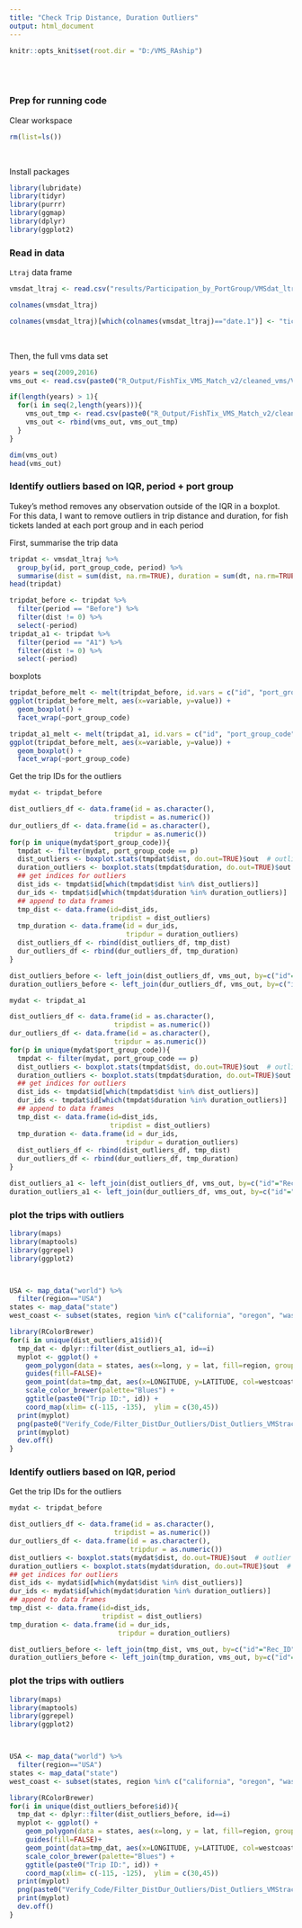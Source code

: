 ```yaml
---
title: "Check Trip Distance, Duration Outliers"
output: html_document
---
```




```r
knitr::opts_knit$set(root.dir = "D:/VMS_RAship") 
```
<br>
<br>

### Prep for running code
Clear workspace
```r
rm(list=ls())
```
<br>

Install packages
```r
library(lubridate)
library(tidyr)
library(purrr)
library(ggmap)
library(dplyr)
library(ggplot2)
```


### Read in data

`Ltraj` data frame
```r
vmsdat_ltraj <- read.csv("results/Participation_by_PortGroup/VMSdat_ltraj_2009-16_CA_targetDCRB_inseason_SeasonWeek_all_perTrip.csv")
```
```r
colnames(vmsdat_ltraj)
```
```r
colnames(vmsdat_ltraj)[which(colnames(vmsdat_ltraj)=="date.1")] <- "ticket.date"
```
<br>




Then, the full vms data set
```r
years = seq(2009,2016)
vms_out <- read.csv(paste0("R_Output/FishTix_VMS_Match_v2/cleaned_vms/VMS_Outputs_wTARGET_10d_lookback_",years[1],"_cleaned.csv"))

if(length(years) > 1){
  for(i in seq(2,length(years))){
    vms_out_tmp <- read.csv(paste0("R_Output/FishTix_VMS_Match_v2/cleaned_vms/VMS_Outputs_wTARGET_10d_lookback_",years[i],"_cleaned.csv"))
    vms_out <- rbind(vms_out, vms_out_tmp)
  }
}
```
```r
dim(vms_out)
head(vms_out)
```




### Identify outliers based on IQR, period + port group



Tukey's method removes any observation outside of the IQR in a boxplot. 
For this data, I want to remove outliers in trip distance and duration, for fish tickets landed at each port group and in each period


First, summarise the trip data
```r
tripdat <- vmsdat_ltraj %>%
  group_by(id, port_group_code, period) %>%
  summarise(dist = sum(dist, na.rm=TRUE), duration = sum(dt, na.rm=TRUE)/3600)
head(tripdat)
```

```r
tripdat_before <- tripdat %>%
  filter(period == "Before") %>%
  filter(dist != 0) %>%
  select(-period)
tripdat_a1 <- tripdat %>%
  filter(period == "A1") %>%
  filter(dist != 0) %>%
  select(-period)
```

boxplots
```r
tripdat_before_melt <- melt(tripdat_before, id.vars = c("id", "port_group_code"), measure.vars = c("dist", "duration"))
ggplot(tripdat_before_melt, aes(x=variable, y=value)) +
  geom_boxplot() +
  facet_wrap(~port_group_code)
```
```r
tripdat_a1_melt <- melt(tripdat_a1, id.vars = c("id", "port_group_code"), measure.vars = c("dist", "duration"))
ggplot(tripdat_before_melt, aes(x=variable, y=value)) +
  geom_boxplot() +
  facet_wrap(~port_group_code)
```



Get the trip IDs for the outliers
```r
mydat <- tripdat_before

dist_outliers_df <- data.frame(id = as.character(),
                          tripdist = as.numeric())
dur_outliers_df <- data.frame(id = as.character(),
                          tripdur = as.numeric())
for(p in unique(mydat$port_group_code)){
  tmpdat <- filter(mydat, port_group_code == p)
  dist_outliers <- boxplot.stats(tmpdat$dist, do.out=TRUE)$out  # outlier values.
  duration_outliers <- boxplot.stats(tmpdat$duration, do.out=TRUE)$out  # outlier values.
  ## get indices for outliers
  dist_ids <- tmpdat$id[which(tmpdat$dist %in% dist_outliers)]
  dur_ids <- tmpdat$id[which(tmpdat$duration %in% duration_outliers)]
  ## append to data frames
  tmp_dist <- data.frame(id=dist_ids,
                         tripdist = dist_outliers)
  tmp_duration <- data.frame(id = dur_ids,
                             tripdur = duration_outliers)
  dist_outliers_df <- rbind(dist_outliers_df, tmp_dist)
  dur_outliers_df <- rbind(dur_outliers_df, tmp_duration)
}

dist_outliers_before <- left_join(dist_outliers_df, vms_out, by=c("id"="Rec_ID"))
duration_outliers_before <- left_join(dur_outliers_df, vms_out, by=c("id"="Rec_ID"))
```

```r
mydat <- tripdat_a1

dist_outliers_df <- data.frame(id = as.character(),
                          tripdist = as.numeric())
dur_outliers_df <- data.frame(id = as.character(),
                          tripdur = as.numeric())
for(p in unique(mydat$port_group_code)){
  tmpdat <- filter(mydat, port_group_code == p)
  dist_outliers <- boxplot.stats(tmpdat$dist, do.out=TRUE)$out  # outlier values.
  duration_outliers <- boxplot.stats(tmpdat$duration, do.out=TRUE)$out  # outlier values.
  ## get indices for outliers
  dist_ids <- tmpdat$id[which(tmpdat$dist %in% dist_outliers)]
  dur_ids <- tmpdat$id[which(tmpdat$duration %in% duration_outliers)]
  ## append to data frames
  tmp_dist <- data.frame(id=dist_ids,
                         tripdist = dist_outliers)
  tmp_duration <- data.frame(id = dur_ids,
                             tripdur = duration_outliers)
  dist_outliers_df <- rbind(dist_outliers_df, tmp_dist)
  dur_outliers_df <- rbind(dur_outliers_df, tmp_duration)
}

dist_outliers_a1 <- left_join(dist_outliers_df, vms_out, by=c("id"="Rec_ID"))
duration_outliers_a1 <- left_join(dur_outliers_df, vms_out, by=c("id"="Rec_ID"))
```




### plot the trips with outliers

```r
library(maps)
library(maptools)
library(ggrepel)
library(ggplot2)



USA <- map_data("world") %>% 
  filter(region=="USA")
states <- map_data("state")
west_coast <- subset(states, region %in% c("california", "oregon", "washington"))

library(RColorBrewer)
for(i in unique(dist_outliers_a1$id)){
  tmp_dat <- dplyr::filter(dist_outliers_a1, id==i)
  myplot <- ggplot() +
    geom_polygon(data = states, aes(x=long, y = lat, fill=region, group=group), color=" grey37", alpha=0.3) +
    guides(fill=FALSE)+
    geom_point(data=tmp_dat, aes(x=LONGITUDE, y=LATITUDE, col=westcoastdate_notime), size = 2, alpha = 0.5) + 
    scale_color_brewer(palette="Blues") +
    ggtitle(paste0("Trip ID:", id)) +
    coord_map(xlim= c(-115, -135),  ylim = c(30,45))
  print(myplot)
  png(paste0("Verify_Code/Filter_DistDur_Outliers/Dist_Outliers_VMStracks_", i, ".png"))
  print(myplot)
  dev.off()
}

```




### Identify outliers based on IQR, period

Get the trip IDs for the outliers
```r
mydat <- tripdat_before

dist_outliers_df <- data.frame(id = as.character(),
                          tripdist = as.numeric())
dur_outliers_df <- data.frame(id = as.character(),
                              tripdur = as.numeric())
dist_outliers <- boxplot.stats(mydat$dist, do.out=TRUE)$out  # outlier values.
duration_outliers <- boxplot.stats(mydat$duration, do.out=TRUE)$out  # outlier values.
## get indices for outliers
dist_ids <- mydat$id[which(mydat$dist %in% dist_outliers)]
dur_ids <- mydat$id[which(mydat$duration %in% duration_outliers)]
## append to data frames
tmp_dist <- data.frame(id=dist_ids,
                       tripdist = dist_outliers)
tmp_duration <- data.frame(id = dur_ids,
                           tripdur = duration_outliers)

dist_outliers_before <- left_join(tmp_dist, vms_out, by=c("id"="Rec_ID"))
duration_outliers_before <- left_join(tmp_duration, vms_out, by=c("id"="Rec_ID"))
```

### plot the trips with outliers

```r
library(maps)
library(maptools)
library(ggrepel)
library(ggplot2)



USA <- map_data("world") %>% 
  filter(region=="USA")
states <- map_data("state")
west_coast <- subset(states, region %in% c("california", "oregon", "washington"))

library(RColorBrewer)
for(i in unique(dist_outliers_before$id)){
  tmp_dat <- dplyr::filter(dist_outliers_before, id==i)
  myplot <- ggplot() +
    geom_polygon(data = states, aes(x=long, y = lat, fill=region, group=group), color=" grey37", alpha=0.3) +
    guides(fill=FALSE)+
    geom_point(data=tmp_dat, aes(x=LONGITUDE, y=LATITUDE, col=westcoastdate_notime), size = 2, alpha = 0.5) + 
    scale_color_brewer(palette="Blues") +
    ggtitle(paste0("Trip ID:", id)) +
    coord_map(xlim= c(-115, -125),  ylim = c(30,45))
  print(myplot)
  png(paste0("Verify_Code/Filter_DistDur_Outliers/Dist_Outliers_VMStracks_", i, ".png"))
  print(myplot)
  dev.off()
}

```



